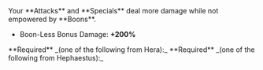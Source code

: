 
<Box>
Your **Attacks** and **Specials** deal more damage while not empowered by **Boons**.

- Boon-Less Bonus Damage: **+200%**

</Box>

<Callout>
  **Required** _(one of the following from Hera):_
  <BoonGrid
    boons={[
      DbBoons.Hera.nastyComeback,
      DbBoons.Hera.hereditaryBane,
      DbBoons.Hera.dyingWish,
      DbBoons.Hera.rousingReception,
      DbBoons.Hera.bloodLine,
    ]}
  />
</Callout>

<Callout>
  **Required** _(one of the following from Hephaestus):_
  <BoonGrid
    boons={[
      DbBoons.Hephaestus.grandCaldera,
      DbBoons.Hephaestus.moltenTouch,
      DbBoons.Hephaestus.heavyMetal,
      DbBoons.Hephaestus.trustyShield,
      DbBoons.Hephaestus.mintCondition,
      DbBoons.Hephaestus.uncannyFortitude,
      DbBoons.Hephaestus.furnaceBlast,
    ]}
  />
</Callout>
